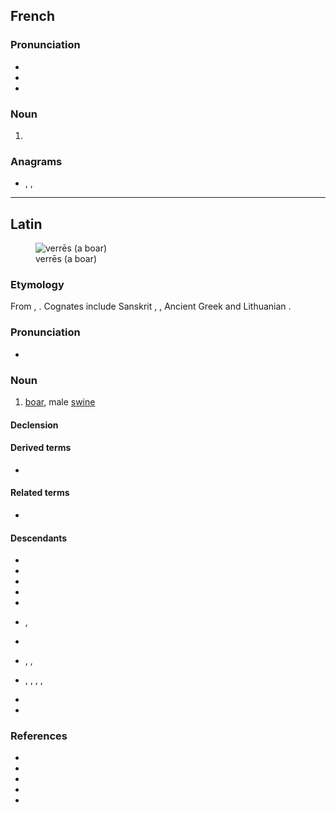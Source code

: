 {{also|vèrres}}
==French==

===Pronunciation===
* {{IPA|/vɛʁ/|lang=fr}}
* {{homophones|vair|vairs|verre|vers|vert|verts|lang=fr}}
* {{rhymes|ɛʁ|lang=fr}}

===Noun===
{{head|fr|noun plural form|g=m}}

# {{plural of|verre|lang=fr}}

===Anagrams===
* {{l|fr|resver}}, {{l|fr|revers}}, {{l|fr|verser}}

----

==Latin==
[[Image:Sus scrofa in Belgium Luc Viatour.JPG|thumb|verrēs (a boar)]]

===Etymology===
From {{der|la|ine-pro|*wers-}}, {{m|ine-pro|*wr̥s-||male}}. Cognates include Sanskrit {{m|sa|वृषन्|tr=vṛ́ṣan}}, {{m|sa|वृष}}, Ancient Greek {{m|grc|ἄρσην}} and Lithuanian {{m|lt|ver̃šis}}.

===Pronunciation===
* {{la-IPA|verrēs}}

===Noun===
{{la-noun|verrēs|verris|m|third}}

# [[boar]], male [[swine]]

====Declension====
{{la-decl-3rd-I|verrēs|verr}}

====Derived terms====
* {{l|la|verrīnus}}

====Related terms====
* {{l|la|verrūca}}

====Descendants====
{{top2}}
* {{desc|ast|bracu}}
* {{desc|fr|verrat}}
* {{desc|fur|viru}}
* {{desc|it|verro}}
* {{desc|nrf|véthot}}
* {{desc|pt|barrão}}, {{l|pt|varrão}}
{{mid2}}
* {{desc|ro|vier}}
* {{desc|rm|ver}}, {{l|rm|verr}}, {{l|rm|vier}}
* {{desc|sc|berre}}, {{l|sc|berri}}, {{l|sc|erri}}, {{l|sc|erre}}, {{l|sc|verre}}
* {{desc|scn|verru}}
* {{desc|es|verraco}}
{{bottom}}

===References===
* {{R:L&S}}
* {{R:Elementary Lewis}}
* {{R:du Cange}}
* {{R:Gaffiot}}
* {{R:Peck}}